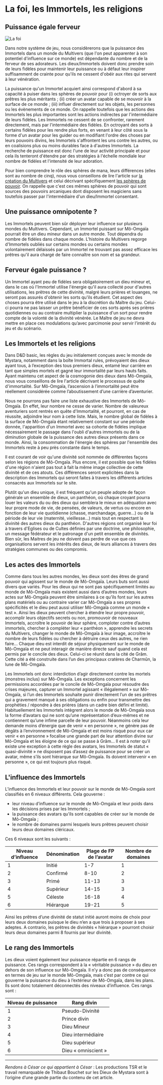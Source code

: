 # La foi, les Immortels, les religions

## Puissance égale ferveur

![La foi](/articles_images/religion/religion2.png#left)

Dans notre système de jeu, nous considèrerons que la puissance des Immortels dans un monde du Multivers (que l'on peut apparenter à son potentiel d'influence sur ce monde) est dépendante du nombre et de la ferveur de ses adorateurs. Les dieux/Immortels doivent donc prendre soin de leurs fidèles pour maintenir leur puissance ou à défaut leur inspirer suffisamment de crainte pour qu'ils ne cessent d'obéir aux rites qui servent à leur vénération. 

La puissance qu'un Immortel acquiert ainsi correspond d'abord à sa capacité à puiser dans les sphères de pouvoir pour (i) octroyer de sorts aux prêtres les plus méritants ; (ii) créer un avatar capable de se mouvoir à la surface de ce monde ; (iii) influer directement sur les objets, les personnes ou les évènements de ce monde. On rappelle toutefois que les actions des Immortels les plus importantes sont les actions indirectes par l'intermédiaire de leurs fidèles. Les Immortels ne cessent de se confronter, rarement directement, mais par l'intermédiaire des fidèles. En octroyant des sorts à certains fidèles pour les rendre plus forts, en venant à leur côté sous la forme d'un avatar pour les guider ou en modifiant l'ordre des choses par leurs pouvoirs divins, les Immortels s'affrontent les uns contre les autres, ou en coalisions plus ou moins durables face à d'autres Immortels. La recherche de puissance est donc l'une de leur activité principale et pour cela ils tenteront d'étendre par des stratégies à l'échelle mondiale leur nombre de fidèles et l'intensité de leur adoration.

Pour bien comprendre le rôle des sphères de mana, leurs différences (elles sont au nombre de cinq), nous vous conseillons de lire l'article sur [la création du Multivers](../../histoire/origines/la_creation_du_multivers) et celui décrivant spécifiquement [les sphères de pouvoir](./spheres). On rappelle que c'est ces mêmes sphères de pouvoir qui sont sources des pouvoirs arcaniques dont disposent les magiciens sans toutefois passer par l'intermédiaire d'un dieu/Immortel consentant.

## Une puissance omnipotente ?

Les Immortels peuvent bien sûr déployer leur influence sur plusieurs mondes du Multivers. Cependant, un Immortel puissant sur Mô-Omgaïa pourrait être un dieu mineur dans un autre monde. Tout dépendra du nombre de fidèles dans chaque monde. L'histoire du Multivers regorge d'Immortels oubliés sur certains mondes ou certains mondes volontairement délaissés par un Immortel ne trouvant pas assez efficace les prêtres qu'il aura chargé de faire connaître son nom et sa grandeur.

## Ferveur égale puissance ?

Un Immortel ayant peu de fidèles sera obligatoirement un dieu mineur et, dans le cas où l'Immortel utilise l'énergie qu'il aura collecté pour d'autres utilisations, les prêtres de cette divinité, malgré leurs prières et louanges, ne seront pas assurés d'obtenir les sorts qu'ils étudient. Cet aspect des choses pourra être utilisé dans le jeu à la discrétion du Maître du jeu. Celui-ci pourra ne pas laisser un prêtre bénéficier de ces sorts après ses prières quotidiennes ou au contraire multiplier la puissance d'un sort pour rendre compte de la volonté de la divinité vénérée. Le Maître de jeu ne devra mettre en place ces modulations qu’avec parcimonie pour servir l’intérêt du jeu et du scénario.

 ## Les Immortels et les religions

Dans D&D basic, les règles du jeu initialement conçues avec le monde de Mystara, notamment dans la boîte Immortal rules, prévoyaient des dieux ayant tous, à l’exception des tous premiers dieux, entamé leur carrière en tant que simples mortels et gagné leur immortalité par leurs hauts faits. Ayant maintenu cet aspect de la cosmogonie des dieux dans Mô-Omgaïa, nous vous conseillons de lire l'article décrivant le processus de quête d'immortalité. Sur Mô-Omgaïa, l’ascension à l’immortalité peut être réellement considérée comme l’aboutissement d’une carrière d’aventurier.

Nous ne pourrons pas faire une liste exhaustive des Immortels de Mô-Omgaïa. En effet, leur nombre ne cesse de varier. Nombre de valeureux aventuriers sont rentrés en quête d'Immortalité, et pourront, en cas de réussite, adjoindre leur nom à cette liste. Mais, le nombre global de fidèles à la surface de Mô-Omgaïa étant relativement constant sur une période donnée, l'apparition d'un Immortel avec sa cohorte de fidèles implique nécessairement le passage dans l'oubli d'autres immortels ou de la diminution globale de la puissance des autres dieux présents dans ce monde. Ainsi, la consommation de l'énergie des sphères par l'ensemble des Immortels reste à peu près constante dans le temps.

Il est courant de voir qu'une divinité soit nommée de différentes façons selon les régions de Mô-Omgaïa. Plus encore, il est possible que les fidèles d'une région n'aient pas tout à fait la même image collective de cette divinité et de ces atouts. Ces différences seront explicitées dans la description des Immortels qui seront faites à travers les différents articles consacrés aux Immortels sur le site.

Plutôt qu'un dieu unique, il est fréquent qu'un peuple adopte de façon générale un ensemble de dieux, un panthéon, où chaque croyant pourra louer les valeurs du ou des dieux qui semblera le mieux en adéquation avec leur propre mode de vie, de pensées, de valeurs, de vertus ou encore en fonction de leur vie quotidienne (chasse, marchandage, guerre...) ou de la période de leur vie (maternité, vieillesse...) mais tout en respectant la divinité des autres dieux du panthéon. D'autres régions ont organisé leur foi à travers d'Eglises ou de Cultes définies par une doctrine, une philosophie, un message fédérateur et le patronage d'un petit ensemble de divinités. Bien sûr, les Maitres de jeu ne doivent pas perdre de vue que ces organisations servent les intérêts des dieux, de leurs alliances à travers des stratégies communes ou des compromis.

## Les actes des Immortels

Comme dans tous les autres mondes, les dieux sont des êtres de grand pouvoir qui agissent sur le monde de Mô-Omgaïa. Leurs buts sont aussi divers que variés. Pour les dieux qui ne sont pas spécifiquement limités au monde de Mô-Omgaïa mais existent aussi dans d’autres mondes, leurs actes sur Mô-Omgaïa peuvent être similaires à ce qu’ils font sur les autres plans matériels ou au contraire varier car Mô-Omgaïa a ses propres spécificités et le dieu peut aussi utiliser Mô-Omgaïa comme un monde « test ». Ainsi les dieux peuvent chercher à étendre leur propre pouvoir, accomplir leurs objectifs secrets ou non, promouvoir de nouveaux Immortels, accroître le pouvoir de leur sphère, comploter contre d’autres immortels, chercher à compléter leur « panthéon », apprendre les secrets du Multivers, changer le monde de Mô-Omgaïa à leur image, accroître le nombre de leurs fidèles ou chercher à détruire ceux des autres, ne rien faire…
Chaque dieu est interdit de séjour physiquement sur le monde de Mô-Omgaïa et ne peut interagir de manière directe sauf quand cela est permis par le concile des dieux. Celui-ci se réunit dans la cité de Grâm. Cette cité a été construite dans l’un des principaux cratères de Charmûn, la lune de Mô-Omgaïa.

Les Immortels ont donc interdiction d’agir directement contre les mortels (monstres inclus) sur Mô-Omgaïa. Les exceptions concernent les permissions accordées par le concile de Mô-Omgaïa pour résoudre des crises majeures, capturer un Immortel agissant « illégalement » sur Mô-Omgaïa, si l’un des Immortels souhaite punir directement l’un de ses prêtres qui a gravement manqué à ses obligations ou enfin pour transmettre des prophéties / répondre à des prières (dans un cadre bien défini et limité). Habituellement les Immortels intègrent alors le monde de Mô-Omgaïa sous la forme d’avatars qui ne sont qu’une représentation d’eux-mêmes et ne contiennent qu’une infime parcelle de leur pouvoir. Néanmoins cela leur demande moins d’énergie que de venir « en personne », ne génère pas de dégâts à l’environnement de Mô-Omgaïa et est moins risqué pour eux car venir « en personne » focalise une grande part de leur attention divine sur Mô-Omgaïa et les éloigne de ce qui se passe à Grâm… Il est à noter qu’il existe une exception à cette règle des avatars, les Immortels de statut « quasi-divinité » ne disposent pas d’assez de puissance pour se créer un avatar, même s’ils sont hiérarque sur Mô-Omgaïa. Ils doivent intervenir « en personne », ce qui est toujours plus risqué.

## L'influence des Immortels

L’influence des Immortels et leur pouvoir sur le monde de Mô-Omgaïa sont classifiés en 6 niveaux différents. Cela gouverne :
* leur niveau d’influence sur le monde de Mô-Omgaïa et leur poids dans les décisions prises par les Immortels ;
* la puissance des avatars qu’ils sont capables de créer sur le monde de Mô-Omgaïa ;
* le nombre de domaines parmi lesquels leurs prêtres peuvent choisir leurs deux domaines cléricaux.

Ces 6 niveaux sont les suivants :

| Niveau d’influence | Dénomination | Plage de FP de l’avatar | Nombre de domaines |
| ------------------ | ------------ | ----------------------- | ------------------ |
| 1                  | Initié       | 1-7                     | 1                  |
| 2                  | Confirmé     | 8-10                    | 2                  |
| 3                  | Primé        | 11-13                   | 3                  |
| 4                  | Supérieur    | 14-15                   | 3                  |
| 5                  | Céleste      | 16-18                   | 4                  |
| 6                  | Hiérarque    | 19-21                   | 5                  |

Ainsi les prêtres d’une divinité de statut initié auront moins de choix pour leurs deux domaines puisque le dieu n’en a que trois à proposer à ses adeptes. A contrario, les prêtres de divinités « hiérarque » pourront choisir leurs deux domaines parmi 8 fournis par leur divinité.

## Le rang des Immortels

Les dieux voient également leur puissance répartie en 6 rangs de puissance. Ces rangs correspondent à la « véritable puissance » du dieu en dehors de son influence sur Mô-Omgaïa. Il n’y a donc pas de conséquence en termes de jeu sur le monde Mô-Omgaïa, mais c’est par contre ce qui gouverne la puissance du dieu à l’extérieur de Mô-Omgaïa, dans les plans. Ils sont donc totalement déconnectés des niveaux d’influence. Ces rangs sont :

| Niveau de puissance | Rang divin          |
| ------------------- | ------------------- |
|    1                | Pseudo-Divinité     |
|    2                | Prince divin        |
|    3                | Dieu Mineur         |
|    4                | Dieu intermédiaire  |
|    5                | Dieu supérieur      |
|    6                | Dieu « omniscient » |



---
_Rendons à César ce qui appartient à César_ : Les productions TSR et le travail remarquable de Thibaut Bouchet sur les Dieux de Mystara sont à l’origine d’une grande partie du contenu de cet article.
